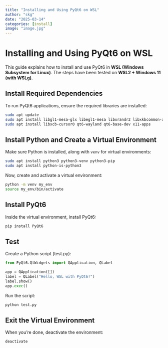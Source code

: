 ```yaml
---
title: "Installing and Using PyQt6 on WSL"
author: "skg"
date: "2025-03-14"
categories: [install]
image: "image.jpg"
---
```


# Installing and Using PyQt6 on WSL
This guide explains how to install and use PyQt6 in **WSL (Windows Subsystem for Linux)**. The steps have been tested on **WSL2 + Windows 11 (with WSLg)**.

## Install Required Dependencies
To run PyQt6 applications, ensure the required libraries are installed:

```bash
sudo apt update
sudo apt install libgl1-mesa-glx libegl1-mesa libxrandr2 libxkbcommon-x11-0 libxcb-icccm4 libxcb-image0 libxcb-keysyms1 libxcb-render-util0
sudo apt install libxcb-cursor0 qt6-wayland qt6-base-dev x11-apps
```

## Install Python and Create a Virtual Environment
Make sure Python is installed, along with `venv` for virtual environments:

```bash
sudo apt install python3 python3-venv python3-pip
sudo apt install python-is-python3
```

Now, create and activate a virtual environment:

```bash
python -m venv my_env
source my_env/bin/activate
```

## Install PyQt6
Inside the virtual environment, install PyQt6:

```bash
pip install PyQt6
```

## Test
Create a Python script (test.py):

```python
from PyQt6.QtWidgets import QApplication, QLabel

app = QApplication([])
label = QLabel("Hello, WSL with PyQt6!")
label.show()
app.exec()
```

Run the script:

```bash
python test.py
```

## Exit the Virtual Environment
When you're done, deactivate the environment:

```bash
deactivate
```
